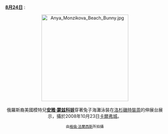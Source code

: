 <br />'''[[Portal:色情/每日圖片/8月24日|8月24日]]''' :
<center>
[[File:Anya_Monzikova_Beach_Bunny.jpg|275px]]
<br><br>
俄羅斯裔美國模特兒'''[[安雅·蒙兹科娃|安雅·蒙兹科娃]]'''穿著兔子海灘泳裝在[[洛杉磯時裝周|洛杉磯時裝周]]的伸展台展示，攝於2008年10月23日[[卡爾弗城|卡爾弗城]]。
<p>
<small>由[[:en:User:Toglenn|格倫·法蘭西斯]]所拍攝</small>
</center>